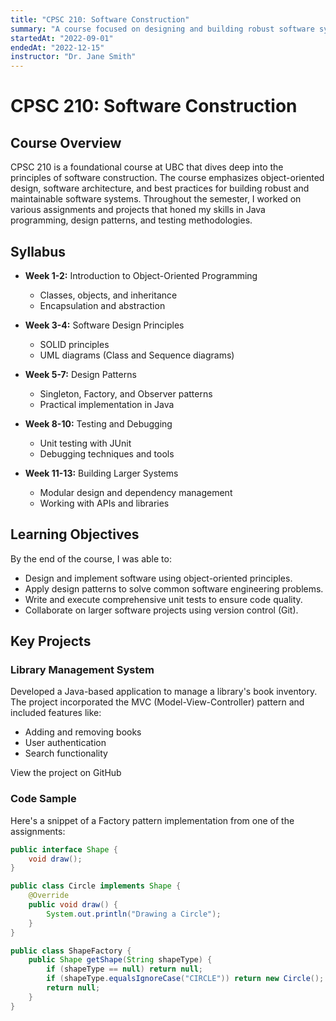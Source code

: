 ```yaml
---
title: "CPSC 210: Software Construction"
summary: "A course focused on designing and building robust software systems."
startedAt: "2022-09-01"
endedAt: "2022-12-15"
instructor: "Dr. Jane Smith"
---
```


# CPSC 210: Software Construction

## Course Overview

CPSC 210 is a foundational course at UBC that dives deep into the principles of software construction. The course emphasizes object-oriented design, software architecture, and best practices for building robust and maintainable software systems. Throughout the semester, I worked on various assignments and projects that honed my skills in Java programming, design patterns, and testing methodologies.

## Syllabus

- **Week 1-2:** Introduction to Object-Oriented Programming
  - Classes, objects, and inheritance
  - Encapsulation and abstraction

- **Week 3-4:** Software Design Principles
  - SOLID principles
  - UML diagrams (Class and Sequence diagrams)

- **Week 5-7:** Design Patterns
  - Singleton, Factory, and Observer patterns
  - Practical implementation in Java

- **Week 8-10:** Testing and Debugging
  - Unit testing with JUnit
  - Debugging techniques and tools

- **Week 11-13:** Building Larger Systems
  - Modular design and dependency management
  - Working with APIs and libraries

## Learning Objectives

By the end of the course, I was able to:

- Design and implement software using object-oriented principles.
- Apply design patterns to solve common software engineering problems.
- Write and execute comprehensive unit tests to ensure code quality.
- Collaborate on larger software projects using version control (Git).

## Key Projects

### Library Management System

Developed a Java-based application to manage a library's book inventory. The project incorporated the MVC (Model-View-Controller) pattern and included features like:

- Adding and removing books
- User authentication
- Search functionality

<HighlightLink href="https://github.com/yourusername/library-system">View the project on GitHub</HighlightLink>

### Code Sample

Here's a snippet of a Factory pattern implementation from one of the assignments:

```java
public interface Shape {
    void draw();
}

public class Circle implements Shape {
    @Override
    public void draw() {
        System.out.println("Drawing a Circle");
    }
}

public class ShapeFactory {
    public Shape getShape(String shapeType) {
        if (shapeType == null) return null;
        if (shapeType.equalsIgnoreCase("CIRCLE")) return new Circle();
        return null;
    }
}